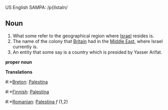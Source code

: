 US English SAMPA: /p{lIstaIn/

==Noun==
#What some refer to the geographical region where [[Israel]] resides is.
#The name of the colony that [[Britain]] had in the [[Middle East]], where Israel currently is.
#An entity that some say is a country which is presided by Yasser Arifat.

'''proper noun'''

'''Translations'''

#:*[[Breton]]: [[Palestina]]
#:*[[Finnish]]: [[Palestina]]
#:*[[Romanian]]: [[Palestina]] ''f'' (1,2)